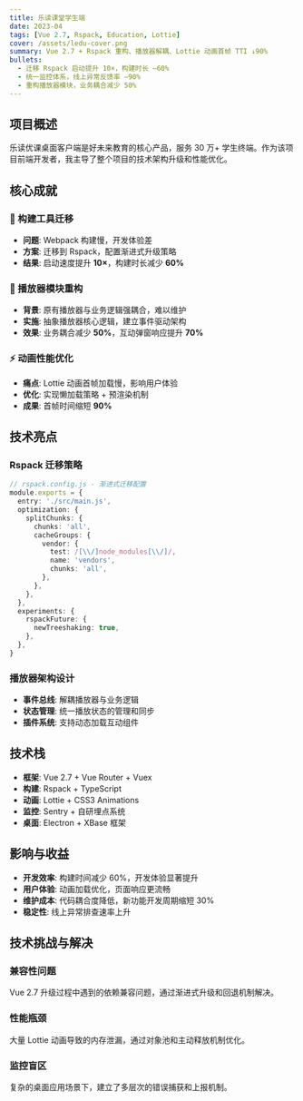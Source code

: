 ```yaml
---
title: 乐读课堂学生端
date: 2023-04
tags: [Vue 2.7, Rspack, Education, Lottie]
cover: /assets/ledu-cover.png
summary: Vue 2.7 + Rspack 重构、播放器解耦、Lottie 动画首帧 TTI ↓90%
bullets:
  - 迁移 Rspack 启动提升 10×，构建时长 –60%
  - 统一监控体系，线上异常反馈率 –90%
  - 重构播放器模块，业务耦合减少 50%
---
```


## 项目概述

乐读优课桌面客户端是好未来教育的核心产品，服务 30 万+ 学生终端。作为该项目前端开发者，我主导了整个项目的技术架构升级和性能优化。

## 核心成就

### 🚀 构建工具迁移

- **问题**: Webpack 构建慢，开发体验差
- **方案**: 迁移到 Rspack，配置渐进式升级策略
- **结果**: 启动速度提升 **10×**，构建时长减少 **60%**

### 🎯 播放器模块重构

- **背景**: 原有播放器与业务逻辑强耦合，难以维护
- **实施**: 抽象播放器核心逻辑，建立事件驱动架构
- **效果**: 业务耦合减少 **50%**，互动弹窗响应提升 **70%**

### ⚡ 动画性能优化

- **痛点**: Lottie 动画首帧加载慢，影响用户体验
- **优化**: 实现懒加载策略 + 预渲染机制
- **成果**: 首帧时间缩短 **90%**

## 技术亮点

### Rspack 迁移策略

```typescript
// rspack.config.js - 渐进式迁移配置
module.exports = {
  entry: './src/main.js',
  optimization: {
    splitChunks: {
      chunks: 'all',
      cacheGroups: {
        vendor: {
          test: /[\\/]node_modules[\\/]/,
          name: 'vendors',
          chunks: 'all',
        },
      },
    },
  },
  experiments: {
    rspackFuture: {
      newTreeshaking: true,
    },
  },
}
```

### 播放器架构设计

- **事件总线**: 解耦播放器与业务逻辑
- **状态管理**: 统一播放状态的管理和同步
- **插件系统**: 支持动态加载互动组件

## 技术栈

- **框架**: Vue 2.7 + Vue Router + Vuex
- **构建**: Rspack + TypeScript
- **动画**: Lottie + CSS3 Animations
- **监控**: Sentry + 自研埋点系统
- **桌面**: Electron + XBase 框架

## 影响与收益

- **开发效率**: 构建时间减少 60%，开发体验显著提升
- **用户体验**: 动画加载优化，页面响应更流畅
- **维护成本**: 代码耦合度降低，新功能开发周期缩短 30%
- **稳定性**: 线上异常排查速率上升

## 技术挑战与解决

### 兼容性问题

Vue 2.7 升级过程中遇到的依赖兼容问题，通过渐进式升级和回退机制解决。

### 性能瓶颈

大量 Lottie 动画导致的内存泄漏，通过对象池和主动释放机制优化。

### 监控盲区

复杂的桌面应用场景下，建立了多层次的错误捕获和上报机制。
